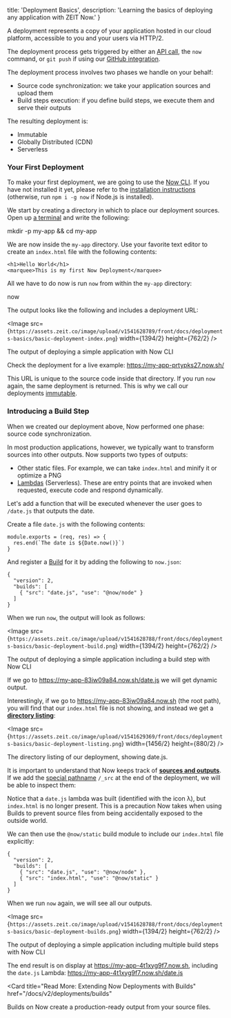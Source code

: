 
  title: 'Deployment Basics',
  description: 'Learning the basics of deploying any application with ZEIT Now.'
}

A deployment represents a copy of your application hosted in our cloud platform, accessible to you and your users via HTTP/2.

The deployment process gets triggered by either an [API call](/docs/api), the `now` command, or `git push` if using our [GitHub integration](/docs/v2/integrations/now-for-github).

The deployment process involves two phases we handle on your behalf:

- Source code synchronization: we take your application sources and upload them
- Build steps execution: if you define build steps, we execute them and serve their outputs

The resulting deployment is:

- Immutable
- Globally Distributed (CDN)
- Serverless

### Your First Deployment

To make your first deployment, we are going to use the [Now CLI](/docs/v2/getting-started/installation#now-cli). If you have not installed it yet, please refer to the [installation instructions](/docs/v2/getting-started/installation) (otherwise, run `npm i -g now` if Node.js is installed).

We start by creating a directory in which to place our deployment sources. Open up [a terminal](https://hyper.is) and write the following:

<TerminalInput>mkdir -p my-app && cd my-app</TerminalInput>

We are now inside the `my-app` directory. Use your favorite text editor to create an `index.html` file with the following contents:

```
<h1>Hello World</h1>
<marquee>This is my first Now Deployment</marquee>
```

All we have to do now is run `now` from within the `my-app` directory:

<TerminalInput>now</TerminalInput>

The output looks like the following and includes a deployment URL:

<Image
  src={`https://assets.zeit.co/image/upload/v1541628789/front/docs/deployments-basics/basic-deployment-index.png`}
  width={1394/2}
  height={762/2}
/>
<Caption>The output of deploying a simple application with <GenericLink href="/docs/v2/getting-started/installation#now-cli">Now CLI</GenericLink></Caption>

Check the deployment for a live example: https://my-app-prtypks27.now.sh/

This URL is unique to the source code inside that directory. If you run `now` again, the same deployment is returned. This is why we call our deployments [immutable](/docs/v2/deployments/concepts/immutability).

### Introducing a Build Step

When we created our deployment above, Now performed one phase: source code synchronization.

In most production applications, however, we typically want to transform sources into other outputs. Now supports two types of outputs:

- Other static files. For example, we can take `index.html` and minify it or optimize a PNG
- [Lambdas](/docs/v2/deployments/concepts/lambdas) (Serverless). These are entry points that are invoked when requested, execute code and respond dynamically.

Let's add a function that will be executed whenever the user goes to `/date.js` that outputs the date.

Create a file `date.js` with the following contents:

```
module.exports = (req, res) => {
  res.end(`The date is ${Date.now()}`)
}
```

And register a [Build](/docs/v2/deployments/builds) for it by adding the following to `now.json`:

```
{
  "version": 2,
  "builds": [
    { "src": "date.js", "use": "@now/node" }
  ]
}
```

When we run `now`, the output will look as follows:

<Image
  src={`https://assets.zeit.co/image/upload/v1541628788/front/docs/deployments-basics/basic-deployment-build.png`}
  width={1394/2}
  height={762/2}
/>
<Caption>The output of deploying a simple application including a build step with <GenericLink href="/docs/v2/getting-started/installation#now-cli">Now CLI</GenericLink></Caption>

If we go to https://my-app-83iw09a84.now.sh/date.js we will get dynamic output.

Interestingly, if we go to https://my-app-83iw09a84.now.sh (the root path), you will find that our `index.html` file is not showing, and instead we get a [**directory listing**](/docs/v2/routing/directory-listing):

<Image
src={`https://assets.zeit.co/image/upload/v1541629369/front/docs/deployments-basics/basic-deployment-listing.png`}
width={1456/2}
height={880/2}
/>
<Caption>The directory listing of our deployment, showing <InlineCode>date.js</InlineCode>.</Caption>

It is important to understand that Now keeps track of [**sources and outputs**](/docs/v2/deployments/builds#sources-and-outputs). If we add the [special pathname](/docs/v2/deployments/concepts/special-paths) `/_src` at the end of the deployment, we will be able to inspect them:

Notice that a `date.js` lambda was built (identified with the icon λ), but `index.html` is no longer present. This is a precaution Now takes when using Builds to prevent source files from being accidentally exposed to the outside world.

We can then use the `@now/static` build module to include our `index.html` file explicitly:

```
{
  "version": 2,
  "builds": [
    { "src": "date.js", "use": "@now/node" },
    { "src": "index.html", "use": "@now/static" }
  ]
}
```

When we run `now` again, we will see all our outputs.

<Image
  src={`https://assets.zeit.co/image/upload/v1541628788/front/docs/deployments-basics/basic-deployment-builds.png`}
  width={1394/2}
  height={762/2}
/>
<Caption>The output of deploying a simple application including multiple build steps with <GenericLink href="/docs/v2/getting-started/installation#now-cli">Now CLI</GenericLink></Caption>

The end result is on display at https://my-app-4t1xyg9f7.now.sh, including the `date.js` Lambda: https://my-app-4t1xyg9f7.now.sh/date.js

<Card
  title="Read More: Extending Now Deployments with Builds"
  href="/docs/v2/deployments/builds"
>
  Builds on Now create a production-ready output from your source files.
</Card>


